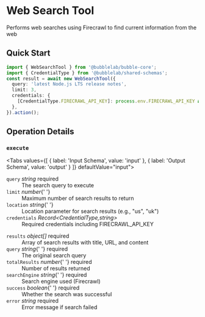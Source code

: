 # Web Search Tool

Performs web searches using Firecrawl to find current information from the web


## Quick Start

```typescript
import { WebSearchTool } from '@bubblelab/bubble-core';
import { CredentialType } from '@bubblelab/shared-schemas';
const result = await new WebSearchTool({
  query: 'latest Node.js LTS release notes',
  limit: 3,
  credentials: {
    [CredentialType.FIRECRAWL_API_KEY]: process.env.FIRECRAWL_API_KEY as string,
  },
}).action();
```

## Operation Details

### `execute`

<Tabs values={[
  { label: 'Input Schema', value: 'input' },
  { label: 'Output Schema', value: 'output' }
]} defaultValue="input">
  <TabItem value="input">

<div className="schema-card">
<dl>
  <dt><code>query</code> <em>string</em> <span style={{color:'#d32f2f',fontWeight:600}}>required</span></dt>
  <dd>The search query to execute</dd>

<dt>
  <code>limit</code> <em>number</em>{' '}
</dt>
<dd>Maximum number of search results to return</dd>

<dt>
  <code>location</code> <em>string</em>{' '}
</dt>
<dd>Location parameter for search results (e.g., "us", "uk")</dd>

  <dt><code>credentials</code> <em>Record&lt;CredentialType,string&gt;</em> </dt>
  <dd>Required credentials including FIRECRAWL_API_KEY</dd>
</dl>

</div>

  </TabItem>
  <TabItem value="output">

<div className="schema-card">
<dl>
  <dt><code>results</code> <em>object[]</em> <span style={{color:'#d32f2f',fontWeight:600}}>required</span></dt>
  <dd>Array of search results with title, URL, and content</dd>

<dt>
  <code>query</code> <em>string</em>{' '}
  <span style={{ color: '#d32f2f', fontWeight: 600 }}>required</span>
</dt>
<dd>The original search query</dd>

<dt>
  <code>totalResults</code> <em>number</em>{' '}
  <span style={{ color: '#d32f2f', fontWeight: 600 }}>required</span>
</dt>
<dd>Number of results returned</dd>

<dt>
  <code>searchEngine</code> <em>string</em>{' '}
  <span style={{ color: '#d32f2f', fontWeight: 600 }}>required</span>
</dt>
<dd>Search engine used (Firecrawl)</dd>

<dt>
  <code>success</code> <em>boolean</em>{' '}
  <span style={{ color: '#d32f2f', fontWeight: 600 }}>required</span>
</dt>
<dd>Whether the search was successful</dd>

  <dt><code>error</code> <em>string</em> <span style={{color:'#d32f2f',fontWeight:600}}>required</span></dt>
  <dd>Error message if search failed</dd>
</dl>

</div>

  </TabItem>
</Tabs>
